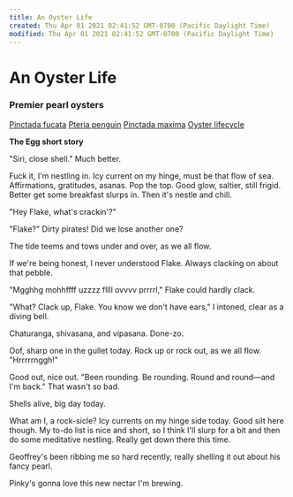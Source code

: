 ```yaml
---
title: An Oyster Life
created: Thu Apr 01 2021 02:41:52 GMT-0700 (Pacific Daylight Time)
modified: Thu Apr 01 2021 02:41:52 GMT-0700 (Pacific Daylight Time)
---
```

# An Oyster Life

### Premier pearl oysters
[Pinctada fucata](https://en.m.wikipedia.org/wiki/Pinctada_fucata)
[Pteria penguin](https://en.m.wikipedia.org/wiki/Pteria_penguin)
[Pinctada maxima](https://en.m.wikipedia.org/wiki/Pinctada_maxima)
[Oyster lifecycle](http://hatchery.hpl.umces.edu/oysters/oysters-life-cycle/)

**The Egg short story**

"Siri, close shell." Much better.

Fuck it, I'm nestling in. Icy current on my hinge, must be that flow of sea. Affirmations, gratitudes, asanas. Pop the top. Good glow, saltier, still frigid. Better get some breakfast slurps in. Then it's nestle and chill.

"Hey Flake, what's crackin'?"

"Flake?" Dirty pirates! Did we lose another one?

The tide teems and tows under and over, as we all flow.

If we're being honest, I never understood Flake. Always clacking on about that pebble.

"Mgghhg mohhffff uzzzz fllll ovvvv prrrrl," Flake could hardly clack.

"What? Clack up, Flake. You know we don't have ears," I intoned, clear as a diving bell.

Chaturanga, shivasana, and vipasana. Done-zo.

Oof, sharp one in the gullet today. Rock up or rock out, as we all flow. "Hrrrrrnggh!"

Good out, nice out. "Been rounding. Be rounding. Round and round—and I'm back." That wasn't so bad.

Shells alive, big day today.



What am I, a rock-sicle? Icy currents on my hinge side today. Good silt here though. My to-do list is nice and short, so I think I'll slurp for a bit and then do some meditative nestling. Really get down there this time.

Geoffrey's been ribbing me so hard recently, really shelling it out about his fancy pearl.

Pinky's gonna love this new nectar I'm brewing.
